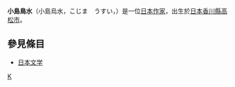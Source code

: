 {{Notability Unreferenced |time=2020-11-29T00:31:30+00:00}}
{{japanese|japanese=小島烏水|kana=こじま　うすい|romaji=Kojima Usui}}
'''小島鳥水'''（小島烏水，こじま　うすい，{{bd|1873年|12月29日|1948年|12月13日}}）是一位[[日本|日本]][[作家|作家]]，出生於[[日本|日本]][[香川縣|香川縣]][[高松市|高松市]]。

==參見條目==
*[[日本文学|日本文学]]
{{Authority control}}
{{Japan-writer-stub}}
[[Category:日本作家|K]]